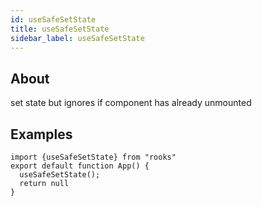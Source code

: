 ```yaml
---
id: useSafeSetState
title: useSafeSetState
sidebar_label: useSafeSetState
---
```


## About

set state but ignores if component has already unmounted

## Examples

```tsx
import {useSafeSetState} from "rooks"
export default function App() {
  useSafeSetState();
  return null
}
```
